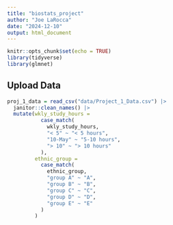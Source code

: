 ```yaml
---
title: "biostats_project"
author: "Joe LaRocca"
date: "2024-12-10"
output: html_document
---
```


```r
knitr::opts_chunk$set(echo = TRUE)
library(tidyverse)
library(glmnet)
```

## Upload Data

```r

proj_1_data = read_csv("data/Project_1_Data.csv") |>
  janitor::clean_names() |>
  mutate(wkly_study_hours = 
           case_match(
             wkly_study_hours,
             "< 5" ~ "< 5 hours",
             "10-May" ~ "5-10 hours",
             "> 10" ~ "> 10 hours"
           ),
         ethnic_group = 
           case_match(
             ethnic_group,
             "group A" ~ "A",
             "group B" ~ "B",
             "group C" ~ "C",
             "group D" ~ "D",
             "group E" ~ "E"
           )
         )

```



